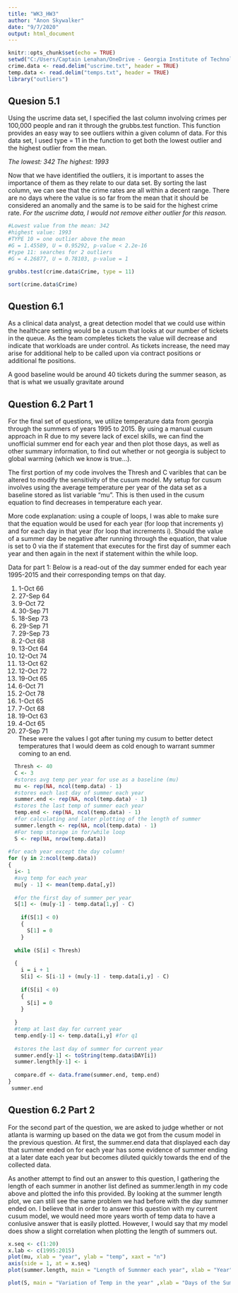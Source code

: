 ---
title: "WK3_HW3"
author: "Anon Skywalker"
date: "9/7/2020"
output: html_document
---

```{r setup, include=FALSE}
knitr::opts_chunk$set(echo = TRUE)
setwd("C:/Users/Captain Lenahan/OneDrive - Georgia Institute of Technology/Fall 2020/Fall2020hw3")
crime.data <- read.delim("uscrime.txt", header = TRUE)
temp.data <- read.delim("temps.txt", header = TRUE)
library("outliers")
```

## Quesion 5.1

Using the uscrime data set, I specified the last column involving crimes per 100,000 people and ran it through the grubbs.test function. This function provides an easy way to see outliers within a given column of data. For this data set, I used type = 11 in the function to get both the lowest outlier and the highest outlier from the mean.

*The lowest: 342*
*The highest: 1993*

Now that we have identified the outliers, it is important to asses the importance of them as they relate to our data set. By sorting the last column, we can see that the crime rates are all within a decent range. There are no days where the value is so far from the mean that it should be considered an anomally and the same is to be said for the highest crime rate. *For the uscrime data, I would not remove either outlier for this reason.*

```{r Quesion 5.1}
#Lowest value from the mean: 342
#highest value: 1993
#TYPE 10 = one outlier above the mean
#G = 1.45589, U = 0.95292, p-value < 2.2e-16
#type 11: searches for 2 outliers
#G = 4.26877, U = 0.78103, p-value = 1

grubbs.test(crime.data$Crime, type = 11)

sort(crime.data$Crime)

```
## Question 6.1

As a clinical data analyst, a great detection model that we could use within the healthcare setting would be a cusum that looks at our number of tickets in the queue. As the team completes tickets the value will decrease and indicate that workloads are under control. As tickets increase, the need may arise for additional help to be called upon via contract positions or additional fte positions. 

A good baseline would be around 40 tickets during the summer season, as that is what we usually gravitate around






## Question 6.2 Part 1

For the final set of questions, we utilize temperature data from georgia through the summers of years 1995 to 2015. By using a manual cusum approach in R due to my severe lack of excel skills, we can find the unofficial summer end for each year and then plot those days, as well as other summary information, to find out whether or not georgia is subject to global warming (which we know is true...).

The first portion of my code involves the Thresh and C varibles that can be altered to modify the sensitivity of the cusum model. My setup for cusum involves using the average temperature per year of the data set as a baseline stored as list variable "mu". This is then used in the cusum equation to find decreases in temperature each year.

More code explanation:
using a couple of loops, I was able to make sure that the equation would be used for each year (for loop that increments y) and for each day in that year (for loop that increments i). Should the value of a summer day be negative after running through the equation, that value is set to 0 via the if statement that executes for the first day of summer each year and then again in the next if statement within the while loop.

Data for part 1:
Below is a read-out of the day summer ended for each year 1995-2015 and their corresponding temps on that day.

1.  1-Oct	  66			
2.  27-Sep	64			
3.  9-Oct	  72			
4.  30-Sep	71			
5.  18-Sep	73			
6.  29-Sep	71			
7.  29-Sep  73			
8.  2-Oct	  68			
9.  13-Oct	64			
10. 12-Oct	74			
11. 13-Oct	62			
12. 12-Oct	72			
13. 19-Oct	65			
14. 6-Oct	  71			
15. 2-Oct	  78			
16. 1-Oct	  65			
17. 7-Oct	  68			
18. 19-Oct	63			
19. 4-Oct	  65			
20. 27-Sep	71	
These were the values I got after tuning my cusum to better detect temperatures that I would deem as cold enough to warrant summer coming to an end. 

```{r Question 6.1 part 1 and 2}

  Thresh <- 40
  C <- 3
  #stores avg temp per year for use as a baseline (mu)
  mu <- rep(NA, ncol(temp.data) - 1) 
  #stores each last day of summer each year
  summer.end <- rep(NA, ncol(temp.data) - 1) 
  #stores the last temp of summer each year 
  temp.end <- rep(NA, ncol(temp.data) - 1)
  #for calculating and later plotting of the length of summer
  summer.length <- rep(NA, ncol(temp.data) - 1)
  #For temp storage in for/while loop
  S <- rep(NA, nrow(temp.data)) 
  
#for each year except the day column!
for (y in 2:ncol(temp.data))
{
  i<- 1
  #avg temp for each year
  mu[y - 1] <- mean(temp.data[,y])
  
  #for the first day of summer per year
  S[1] <- (mu[y-1] - temp.data[1,y] - C)
  
    if(S[1] < 0) 
    {
      S[1] = 0
    }
  
  while (S[i] < Thresh)
  
  {
    i = i + 1
    S[i] <- S[i-1] + (mu[y-1] - temp.data[i,y] - C)
    
    if(S[i] < 0) 
    {
      S[i] = 0
    }
    
  }
  #temp at last day for current year
  temp.end[y-1] <- temp.data[i,y] #for q1
  
  #stores the last day of summer for current year
  summer.end[y-1] <- toString(temp.data$DAY[i]) 
  summer.length[y-1] <- i
  
  compare.df <- data.frame(summer.end, temp.end)
}
 summer.end

```
## Question 6.2 Part 2

For the second part of the question, we are asked to judge whether or not atlanta is warming up based on the data we got from the cusum model in the previous question. At first, the summer.end data that displayed each day that summer ended on for each year has some evidence of summer ending at a later date each year but becomes diluted quickly towards the end of the collected data.

As another attempt to find out an answer to this question, I gathering the length of each summer in another list defined as summer.length in my code above and plotted the info this provided. By looking at the summer length plot, we can still see the same problem we had before with the day summer ended on. I believe that in order to answer this question with my current cusum model, we would need more years worth of temp data to have a conlusive answer that is easily plotted. However, I would say that my model does show a slight correlation when plotting the length of summers out.


```{r}

x.seq <- c(1:20)
x.lab <- c(1995:2015)
plot(mu, xlab = "year", ylab = "temp", xaxt = "n")
axis(side = 1, at = x.seq)
plot(summer.length, main = "Length of Sumnmer each year", xlab = "Year", ylab = 'Days')

plot(S, main = "Variation of Temp in the year" ,xlab = "Days of the Summer", ylab = "Cusum values")
```

